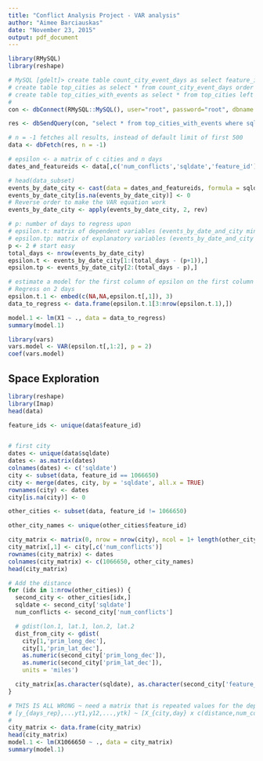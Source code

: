 ```yaml
---
title: "Conflict Analysis Project - VAR analysis"
author: "Aimee Barciauskas"
date: "November 23, 2015"
output: pdf_document
---
```




```r
library(RMySQL)
library(reshape)

# MySQL [gdelt]> create table count_city_event_days as select feature_id,count(*) as days_count from city_day_event_counts group by feature_id;
# create table top_cities as select * from count_city_event_days order by days_count desc limit 100;
# create table top_cities_with_events as select * from top_cities left join city_day_event_counts on top_cities.feature_id = city_day_event_counts.feature_id;
#
con <- dbConnect(RMySQL::MySQL(), user="root", password="root", dbname = "gdelt")

res <- dbSendQuery(con, "select * from top_cities_with_events where sqldate > 20130331")

# n = -1 fetches all results, instead of default limit of first 500
data <- dbFetch(res, n = -1)

# epsilon <- a matrix of c cities and n days
dates_and_featureids <- data[,c('num_conflicts','sqldate','feature_id')]

# head(data_subset)
events_by_date_city <- cast(data = dates_and_featureids, formula = sqldate ~ feature_id, value = 'num_conflicts')
events_by_date_city[is.na(events_by_date_city)] <- 0
# Reverse order to make the VAR equation work
events_by_date_city <- apply(events_by_date_city, 2, rev)

# p: number of days to regress upon
# epsilon.t: matrix of dependent variables (events_by_date_and_city minus p + 1 days from start)
# epsilon.tp: matrix of explanatory variables (events_by_date_and_city minus first day minus p days from start)
p <- 2 # start easy
total_days <- nrow(events_by_date_city)
epsilon.t <- events_by_date_city[1:(total_days - (p+1)),]
epsilon.tp <- events_by_date_city[2:(total_days - p),]

# estimate a model for the first column of epsilon on the first column of tp
# Regress on 2 days
epsilon.t.1 <- embed(c(NA,NA,epsilon.t[,1]), 3)
data_to_regress <- data.frame(epsilon.t.1[3:nrow(epsilon.t.1),])

model.1 <- lm(X1 ~ ., data = data_to_regress)
summary(model.1)

library(vars)
vars.model <- VAR(epsilon.t[,1:2], p = 2)
coef(vars.model)
```

## Space Exploration

```r
library(reshape)
library(Imap)
head(data)

feature_ids <- unique(data$feature_id)


# first city
dates <- unique(data$sqldate)
dates <- as.matrix(dates)
colnames(dates) <- c('sqldate')
city <- subset(data, feature_id == 1066650)
city <- merge(dates, city, by = 'sqldate', all.x = TRUE)
rownames(city) <- dates
city[is.na(city)] <- 0

other_cities <- subset(data, feature_id != 1066650)

other_city_names <- unique(other_cities$feature_id)

city_matrix <- matrix(0, nrow = nrow(city), ncol = 1+ length(other_city_names))
city_matrix[,1] <- city[,c('num_conflicts')]
rownames(city_matrix) <- dates
colnames(city_matrix) <- c(1066650, other_city_names)
head(city_matrix)

# Add the distance
for (idx in 1:nrow(other_cities)) {
  second_city <- other_cities[idx,]
  sqldate <- second_city['sqldate']
  num_conflicts <- second_city['num_conflicts']

  # gdist(lon.1, lat.1, lon.2, lat.2
  dist_from_city <- gdist(
    city[1,'prim_long_dec'],
    city[1,'prim_lat_dec'],
    as.numeric(second_city['prim_long_dec']),
    as.numeric(second_city['prim_lat_dec']),
    units = 'miles')

  city_matrix[as.character(sqldate), as.character(second_city['feature_id'])] <- as.numeric(num_conflicts)*dist_from_city
}

# THIS IS ALL WRONG ~ need a matrix that is repeated values for the dependent var for it's interaction with all cities (although thi implies y's are same-valued...)
# [y_{days_rep},...yt1,y12,...,ytk] ~ [X_{city,day} x c(distance,num_conflicts)]
#
city_matrix <- data.frame(city_matrix)
head(city_matrix)
model.1 <- lm(X1066650 ~ ., data = city_matrix)
summary(model.1)
```
